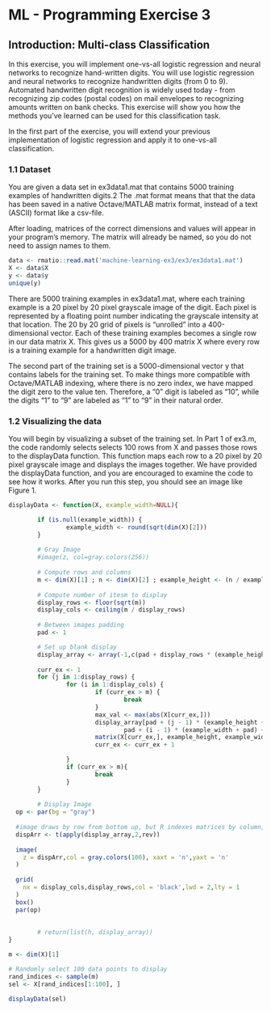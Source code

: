 # ML - Programming Exercise 3

## Introduction: Multi-class Classification
In this exercise, you will implement one-vs-all logistic regression and neural networks to recognize hand-written digits. You will use logistic regression and neural networks to recognize handwritten digits (from 0 to 9). Automated handwritten digit recognition is widely used today - from recognizing zip codes (postal codes) on mail envelopes to recognizing amounts written on bank checks. This exercise will show you how the methods you’ve learned can be used for this classification task.

In the first part of the exercise, you will extend your previous implementation of logistic regression and apply it to one-vs-all classification.

### 1.1 Dataset
You are given a data set in ex3data1.mat that contains 5000 training examples of handwritten digits.2 The .mat format means that that the data has been saved in a native Octave/MATLAB matrix format, instead of a text (ASCII) format like a csv-file.

After loading, matrices of the correct dimensions and values will appear in your program’s memory. The matrix will already be named, so you do not need to assign names to them.

```r
data <- rmatio::read.mat('machine-learning-ex3/ex3/ex3data1.mat')
X <- data$X
y <- data$y
unique(y)
```

There are 5000 training examples in ex3data1.mat, where each training example is a 20 pixel by 20 pixel grayscale image of the digit. Each pixel is represented by a floating point number indicating the grayscale intensity at that location. The 20 by 20 grid of pixels is "unrolled" into a 400-dimensional vector. Each of these training examples becomes a single row in our data matrix X. This gives us a 5000 by 400 matrix X where every row is a training example for a handwritten digit image.

\begin{align} \begin{bmatrix} - (x^{(1)})^{T} - \newline - (x^{(2)})^{T} -  \newline . \newline . \newline . \newline - (x^{(m)})^{T} -  \end{bmatrix} \end{align}

The second part of the training set is a 5000-dimensional vector y that contains labels for the training set. To make things more compatible with Octave/MATLAB indexing, where there is no zero index, we have mapped the digit zero to the value ten. Therefore, a "0" digit is labeled as "10", while the digits "1" to "9" are labeled as "1" to "9" in their natural order.

### 1.2 Visualizing the data

You will begin by visualizing a subset of the training set. In Part 1 of ex3.m, the code randomly selects selects 100 rows from X and passes those rows to the displayData function. This function maps each row to a 20 pixel by 20 pixel grayscale image and displays the images together. We have provided the displayData function, and you are encouraged to examine the code to see how it works. After you run this step, you should see an image like Figure 1.


```r
displayData <- function(X, example_width=NULL){

        if (is.null(example_width)) {
                example_width <- round(sqrt(dim(X)[2]))
        }
        
        # Gray Image
        #image(z, col=gray.colors(256))
        
        # Compute rows and columns 
        m <- dim(X)[1] ; n <- dim(X)[2] ; example_height <- (n / example_width)
        
        # Compute number of itesm to display
        display_rows <- floor(sqrt(m))
        display_cols <- ceiling(m / display_rows)
        
        # Between images padding
        pad <- 1

        # Set up blank display
        display_array <- array(-1,c(pad + display_rows * (example_height + pad),pad + display_cols * (example_width + pad)))
        
        curr_ex <- 1
        for (j in 1:display_rows) {
                for (i in 1:display_cols) {
                        if (curr_ex > m) {
                                break
                        }
                        max_val <- max(abs(X[curr_ex,]))
                        display_array[pad + (j - 1) * (example_height + pad) + (1:example_height),
                                pad + (i - 1) * (example_width + pad) + (1:example_width)] <-
                        matrix(X[curr_ex,], example_height, example_width) / max_val
                        curr_ex <- curr_ex + 1

                }
                if (curr_ex > m){
                        break
                }        
        }
        
        # Display Image
  op <- par(bg = "gray")
  
  #image draws by row from bottom up, but R indexes matrices by column, top down
  dispArr <- t(apply(display_array,2,rev))
  
  image(
    z = dispArr,col = gray.colors(100), xaxt = 'n',yaxt = 'n'
  )
  
  grid(
    nx = display_cols,display_rows,col = 'black',lwd = 2,lty = 1
  )
  box()
  par(op)
        
        
        # return(list(h, display_array))
}

m <- dim(X)[1]

# Randomly select 100 data points to display
rand_indices <- sample(m)
sel <- X[rand_indices[1:100], ]

displayData(sel)
```

















